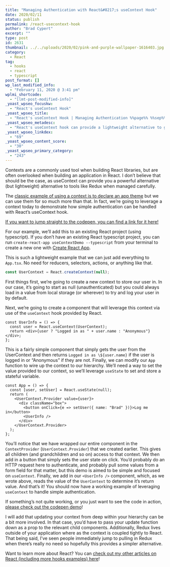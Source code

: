```yaml
---
title: "Managing Authentication with React&#8217;s useContext Hook"
date: 2020/02/11
status: publish
permalink: /react-usecontext-hook
author: "Brad Cypert"
excerpt: ""
type: post
id: 2631
thumbnail: ../../uploads/2020/02/pink-and-purple-wallpaper-1616403.jpg
category:
  - React
tag:
  - hooks
  - react
  - typescript
post_format: []
wp_last_modified_info:
  - "February 11, 2020 @ 3:41 pm"
wplmi_shortcode:
  - "[lmt-post-modified-info]"
_yoast_wpseo_focuskw:
  - "React's useContext Hook"
_yoast_wpseo_title:
  - "React's useContext Hook | Managing Authentication %%page%% %%sep%% %%sitename%%"
_yoast_wpseo_metadesc:
  - "React's useContext hook can provide a lightweight alternative to global state management (like Redux) if used properly. However, it can also be unweildy if used improperly."
_yoast_wpseo_linkdex:
  - "69"
_yoast_wpseo_content_score:
  - "30"
_yoast_wpseo_primary_category:
  - "243"
---
```



Contexts are a commonly used tool when building React libraries, but are often overlooked when building an application in React. I don’t believe that should be the case, as useContext can provide you a powerful alternative (but lightweight) alternative to tools like Redux when managed carefully.

The [classic example of using a context is to declare an app theme](https://reactjs.org/docs/hooks-reference.html#usecontext) but we can use them for so much more than that. In fact, we’re going to leverage a context today to demonstrate how simple authentication can be handled with React’s useContext hook.

[If you want to jump straight to the codepen, you can find a link for it here!](https://codepen.io/bradcypert/pen/BaNNEdZ)

For our example, we’ll add this to an existing React project (using typescript). If you don’t have an existing React typescript project, you can run `create-react-app useContextDemo --typescript` from your terminal to create a new one with [Create React App](https://reactjs.org/docs/create-a-new-react-app.html).

This is such a lightweight example that we can just add everything to `App.tsx`.
No need for reducers, selectors, actions, or anything like that.

```typescript
const UserContext = React.createContext(null);
```

First things first, we’re going to create a new context to store our user in. In our case, it’s going to start as null (unauthenticated) but you could always load in a value from local storage (or wherever) to try and log your user in by default.

Next, we’re going to create a component that will leverage this context via use of the `useContext` hook provided by React.

```tsx
const UserInfo = () => {
  const user = React.useContext(UserContext);
  return <div>{user ? "Logged in as " + user.name : "Anonymous"}</div>;
};
```

This is a fairly simple component that simply gets the user from the UserContext and then returns `Logged in as \${user.name}` if the user is logged in or “Anonymous” if they are not.
Finally, we can modify our `App` function to wire up the context to our hierarchy. We’ll need a way to set the value provided to our context, so we’ll leverage `useState` to set and store a stateful variable.

```tsx
const App = () => {
  const [user, setUser] = React.useState(null);
  return (
    <UserContext.Provider value={user}>
      <div className="box">
        <button onClick={e => setUser({ name: "Brad" })}>Log me in</button>
        <UserInfo />
      </div>
    </UserContext.Provider>
  );
};
```

You’ll notice that we have wrapped our entire component in the `ContextProvider` (`UserContext.Provider`) that we created earlier. This gives all children (and grandchildren and so on) access to that context.
We then add in a button that simply sets the user state on click. You’d probably do an HTTP request here to authenticate, and probably pull some values from a form field for that matter, but this demo is aimed to be simple and focused on `useContext`.
Finally, we add in our `<UserInfo />` component, which, as we wrote above, reads the value of the `UserContext` to determine it’s return value. And that’s it! You should now have a working example of leveraging `useContext` to handle simple authentication.

If something’s not quite working, or you just want to see the code in action, [please check out the codepen demo](https://codepen.io/bradcypert/pen/BaNNEdZ)!

<HeadsUp title="A brief note on Redux vs Context">
  I will add that updating your context from deep within your hierarchy can be a
  bit more involved. In that case, you’d have to pass your update function down
  as a prop to the relevant child components. Additionally, Redux lives outside
  of your application where as the context is coupled tightly to React. That
  being said, I’ve seen people immediately jump to pulling in Redux when there’s
  really no need so hopefully this provides a simpler alternative.
</HeadsUp>

Want to learn more about React? You can [check out my other articles on React (including
more hooks examples) here](https://www.bradcypert.com/javascript-resources/)!
